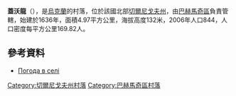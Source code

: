 {{coord|50|59|18|N|32|55|16|E|scale:100000|display=title}}

'''蓋沃龍'''（{{lang-uk|Гайворон}}），是[[烏克蘭|烏克蘭]]的村落，位於該國北部[[切爾尼戈夫州|切爾尼戈夫州]]，由[[巴赫馬奇區|巴赫馬奇區]]負責管轄，始建於1636年，面積4.97平方公里，海拔高度132米，2006年人口844，人口密度每平方公里169.82人。

==參考資料==
* [http://weather.in.ua/ua/chernigovskaja/4785 Погода в селі ]

[[Category:切爾尼戈夫州村落|Category:切爾尼戈夫州村落]]
[[Category:巴赫馬奇區村落|Category:巴赫馬奇區村落]]


{{Chernihiv-geo-stub}}